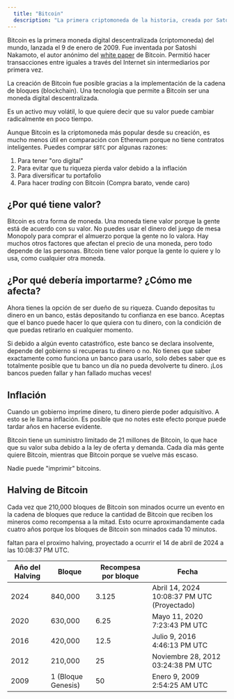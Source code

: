 ```yaml
---
  title: "Bitcoin"
  description: "La primera criptomoneda de la historia, creada por Satoshi Nakamoto."
---
```


Bitcoin es la primera moneda digital descentralizada (criptomoneda) del mundo, lanzada el 9 de enero de 2009. Fue inventada por Satoshi Nakamoto, el autor anónimo del [white paper](https://bitcoin.org/bitcoin.pdf) de Bitcoin. Permitió hacer transacciones entre iguales a través del Internet sin intermediarios por primera vez.

La creación de Bitcoin fue posible gracias a la implementación de la cadena de bloques (blockchain). Una tecnología que permite a Bitcoin ser una moneda digital descentralizada.

Es un activo muy volátil, lo que quiere decir que su valor puede cambiar radicalmente en poco tiempo.

Aunque Bitcoin es la criptomoneda más popular desde su creación, es mucho menos útil en comparación con Ethereum porque no tiene contratos inteligentes. Puedes comprar `$BTC` por algunas razones:

1. Para tener "oro digital"
2. Para evitar que tu riqueza pierda valor debido a la inflación
3. Para diversificar tu portafolio
4. Para hacer _trading_ con Bitcoin (Compra barato, vende caro)

## ¿Por qué tiene valor?

Bitcoin es otra forma de moneda. Una moneda tiene valor porque la gente está de acuerdo con su valor. No puedes usar el dinero del juego de mesa Monopoly para comprar el almuerzo porque la gente no lo valora. Hay muchos otros factores que afectan el precio de una moneda, pero todo depende de las personas. Bitcoin tiene valor porque la gente lo quiere y lo usa, como cualquier otra moneda.

## ¿Por qué debería importarme? ¿Cómo me afecta?

Ahora tienes la opción de ser dueño de su riqueza. Cuando depositas tu dinero en un banco, estás depositando tu confianza en ese banco. Aceptas que el banco puede hacer lo que quiera con tu dinero, con la condición de que puedas retirarlo en cualquier momento.

Si debido a algún evento catastrófico, este banco se declara insolvente, depende del gobierno si recuperas tu dinero o no. No tienes que saber exactamente como funciona un banco para usarlo, solo debes saber que es totalmente posible que tu banco un día no pueda devolverte tu dinero. ¡Los bancos pueden fallar y han fallado muchas veces!

## Inflación

Cuando un gobierno imprime dinero, tu dinero pierde poder adquisitivo. A esto se le llama inflación. Es posible que no notes este efecto porque puede tardar años en hacerse evidente.

Bitcoin tiene un suministro limitado de 21 millones de Bitcoin, lo que hace que su valor suba debido a la ley de oferta y demanda. Cada día más gente quiere Bitcoin, mientras que Bitcoin porque se vuelve más escaso.

Nadie puede "imprimir" bitcoins.

## Halving de Bitcoin

Cada vez que 210,000 bloques de Bitcoin son minados ocurre un evento en la cadena de bloques que reduce la cantidad de Bitcoin que reciben los mineros como recompensa a la mitad. Esto ocurre aproximandamente cada cuatro años porque los bloques de Bitcoin son minados cada 10 minutos.

faltan para el proximo halving, proyectado a ocurrir el 14 de abril de 2024 a las 10:08:37 PM UTC.

| Año del Halving | Bloque             | Recompesa por bloque | Fecha                                       |
| --------------- | ------------------ | -------------------- | ------------------------------------------- |
| 2024            | 840,000            | 3.125                | Abril 14, 2024 10:08:37 PM UTC (Proyectado) |
| 2020            | 630,000            | 6.25                 | Mayo 11, 2020 7:23:43 PM UTC                |
| 2016            | 420,000            | 12.5                 | Julio 9, 2016 4:46:13 PM UTC                |
| 2012            | 210,000            | 25                   | Noviembre 28, 2012 03:24:38 PM UTC          |
| 2009            | 1 (Bloque Genesis) | 50                   | Enero 9, 2009 2:54:25 AM UTC                |
